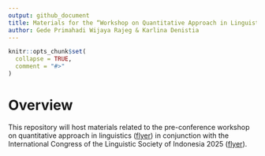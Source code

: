 ```yaml
---
output: github_document
title: Materials for the “Workshop on Quantitative Approach in Linguistics”
author: Gede Primahadi Wijaya Rajeg & Karlina Denistia
---
```


<!-- README.md is generated from README.Rmd. Please edit that file -->

```r
knitr::opts_chunk$set(
  collapse = TRUE,
  comment = "#>"
)
```

# Overview

<!-- badges: start -->
<!-- badges: end -->

This repository will host materials related to the pre-conference workshop on quantitative approach in linguistics ([flyer](http://www.instagram.com/p/DEYcSVUz9aF/?utm_source=ig_web_button_share_sheet&igsh=MzRlODBiNWFlZA==)) in conjunction with the International Congress of the Linguistic Society of Indonesia 2025 ([flyer](https://www.facebook.com/photo/?fbid=2698670736980791&set=a.347268062121082)).
